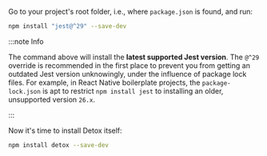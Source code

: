 
Go to your project's root folder, i.e., where `package.json` is found, and run:

```bash npm2yarn
npm install "jest@^29" --save-dev
```

:::note Info

The command above will install the **latest supported Jest version**. The `@^29` override is recommended in the first place to prevent you from getting an outdated Jest version unknowingly, under the influence of package lock files. For example, in React Native boilerplate projects, the `package-lock.json` is apt to restrict `npm install jest` to installing an older, unsupported version `26.x`.

:::

Now it's time to install Detox itself:

```bash npm2yarn
npm install detox --save-dev
```
